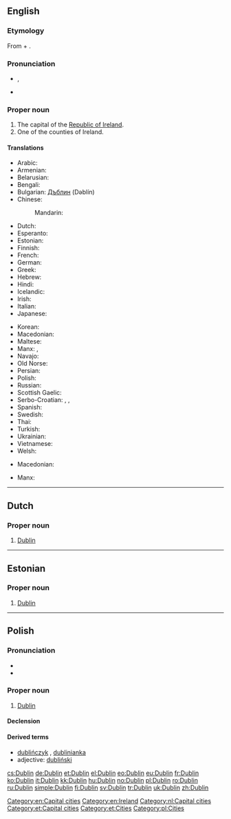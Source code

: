 ==English==
{{wikipedia}}

===Etymology===
From {{etyl|sga}} {{term|dubh||black|lang=sga}} + {{term|linn||pond|lang=sga}}.

===Pronunciation===
* {{IPA|/ˈdʌblən/|/ˈdʌblɨn/}}, {{X-SAMPA|/"dVbl@n/|/"dVbl1n/}}
* {{qualifier|Irish, especially in Dublin}} {{IPA|/ˈdʊbᵊlən/}}

===Proper noun===
{{en-proper noun}}

# The capital of the [[Republic of Ireland]].
# One of the counties of Ireland.

====Translations====
{{trans-top|the capital of the Republic of Ireland}}
* Arabic: {{t-|ar|دبلن|m|tr=dablin}}
* Armenian: {{t-|hy|Դուբլին|tr=Dublin}}
* Belarusian: {{t-|be|Дублін|m|tr=Dúblin|xs=Belarusian}}
* Bengali: {{t-|bn|ডাবলিন|sc=Beng|xs=Bengali}}
* Bulgarian: [[Дъблин]] (Dəblín)
* Chinese:
*: Mandarin: {{t-|cmn|都柏林|tr=Dūbólín|sc=Hani}}
* Dutch: {{t-|nl|Dublin}}
* Esperanto: {{t-|eo|Dublino|xs=Esperanto}}
* Estonian: {{t+|et|Dublin}}
* Finnish: {{t+|fi|Dublin}}
* French: {{t+|fr|Dublin|m}}
* German: {{t+|de|Dublin|n}}
* Greek: {{t+|el|Δουβλίνο|tr=Douvlíno}}
* Hebrew: {{t-|he|דבלין}}
* Hindi: {{t-|hi|डबलिन|tr=ḍablin|xs=Hindi}}
* Icelandic: {{t-|is|Dyflinn|f}}
* Irish: {{t-|ga|Baile Átha Cliath|m|xs=Irish}}
* Italian: {{t-|it|Dublino|f}}
* Japanese: {{t-|ja|ダブリン|tr=Daburin}}
{{trans-mid}}
* Korean: {{t+|ko|더블린|tr=Deobeullin|sc=Hang}}
* Macedonian: {{t-|mk|Даблин|m|tr=Dáblin}}
* Maltese: {{t-|mt|Dublin|xs=Maltese}}
* Manx: {{t-|gv|Balley Aah Cleeah|xs=Manx}}, {{t-|gv|Divlyn|xs=Manx}}
* Navajo: {{tø|nv|Dáblin}}
* Old Norse: {{tø|non|Dyflinn|f}}
* Persian: {{t+|fa|دوبلین|xs=Persian}}
* Polish: {{t+|pl|Dublin|m}}
* Russian: {{t+|ru|Дублин|m|tr=Dúblin}}
* Scottish Gaelic: {{t-|gd|Baile Átha Cliath|xs=Scottish Gaelic}}
* Serbo-Croatian: {{t-|sh|Даблин|m|sc=Cyrl|xs=Serbo-Croatian}},  {{t-|sh|Dublin|m|xs=Serbo-Croatian}},  {{t-|sh|Dablin|m|xs=Serbo-Croatian}}
* Spanish: {{t+|es|Dublín|m}}
* Swedish: {{t+|sv|Dublin}}
* Thai: {{t-|th|ดับลิน|tr=dàp-lin}}
* Turkish: {{t+|tr|Dublin}}
* Ukrainian: {{t-|uk|Дублін|m|tr=Dúblin|xs=Ukrainian}}
* Vietnamese: {{t-|vi|Dublin|xs=Vietnamese}}
* Welsh: {{t-|cy|Dulyn|f|xs=Welsh}}
{{trans-bottom}}
{{trans-top|one of the counties of Ireland}}
* Macedonian: {{t-|mk|Даблин|m|tr=Dáblin|sc=Cyrl}}
{{trans-mid}}
* Manx: {{t-|gv|Coontae Ghivlyn|f}}
{{trans-bottom}}

[[Category:en:Capital cities]]
[[Category:en:Ireland]]

----

==Dutch==
{{wikipedia|lang=nl}}

===Proper noun===
{{head|nl|proper noun}}

# [[#English|Dublin]]

[[Category:nl:Capital cities]]

----

==Estonian==

===Proper noun===
{{head|et|proper noun}}

# [[#English|Dublin]]

[[Category:et:Capital cities]]
[[Category:et:Cities]]

----

==Polish==

===Pronunciation===
* {{IPA|/ˈd̪ublin̪/|lang=pl}}
* {{audio|Pl-Dublin.ogg|Audio}}

===Proper noun===
{{head|pl|proper noun|g=m}}

# [[#English|Dublin]]

====Declension====
{{pl-decl-noun-sing
|Dublin
|Dublinu
|Dublinowi
|Dublin
|Dublinem
|Dublinie
|Dublinie
}}

====Derived terms====
* [[dublińczyk]] {{m}}, [[dublinianka]] {{f}}
* adjective: [[dubliński]]

[[Category:pl:Cities]]

[[cs:Dublin]]
[[de:Dublin]]
[[et:Dublin]]
[[el:Dublin]]
[[eo:Dublin]]
[[eu:Dublin]]
[[fr:Dublin]]
[[ko:Dublin]]
[[it:Dublin]]
[[kk:Dublin]]
[[hu:Dublin]]
[[no:Dublin]]
[[pl:Dublin]]
[[ro:Dublin]]
[[ru:Dublin]]
[[simple:Dublin]]
[[fi:Dublin]]
[[sv:Dublin]]
[[tr:Dublin]]
[[uk:Dublin]]
[[zh:Dublin]]